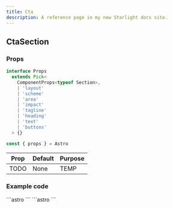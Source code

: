 ```yaml
---
title: Cta
description: A reference page in my new Starlight docs site.
---
```



## CtaSection

### Props

```ts
interface Props
  extends Pick<
    ComponentProps<typeof Section>,
    | 'layout'
    | 'scheme'
    | 'area'
    | 'impact'
    | 'tagline'
    | 'heading'
    | 'text'
    | 'buttons'
  > {}

const { props } = Astro
```

| Prop  | Default | Purpose |
| ----  | ------- | ------- |
| TODO  | None    | TEMP    |

### Example code
<Tabs>
  <TabItem label="Self-closing">
    ```astro
      <CtaSection />
    ```
  </TabItem>
    <TabItem label="Slot">
    ```astro
      <CtaSection>
      </CtaSection>
    ```
  </TabItem>
</Tabs>

<Showcase>
  <CtaSection />
</Showcase>
